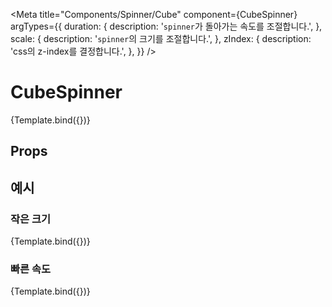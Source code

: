
<Meta
  title="Components/Spinner/Cube"
  component={CubeSpinner}
  argTypes={{
    duration: {
      description: '`spinner`가 돌아가는 속도를 조절합니다.',
    },
    scale: {
      description: '`spinner`의 크기를 조절합니다.',
    },
    zIndex: {
      description: 'css의 z-index를 결정합니다.',
    },
  }}
/>


# CubeSpinner

<Canvas>
  <Story name="cube">{Template.bind({})}</Story>
</Canvas>

## Props

<ArgsTable story="cube" />

## 예시

### 작은 크기

<Canvas>
  <Story name="cube small" args={{ duration: 1000, scale: 0.5, zIndex: 9999 }}>
    {Template.bind({})}
  </Story>
</Canvas>

### 빠른 속도

<Canvas>
  <Story name="cube duration" args={{ duration: 300, scale: 0.5, zIndex: 9999 }}>
    {Template.bind({})}
  </Story>
</Canvas>
